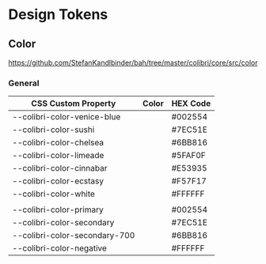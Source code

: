
<Meta title="Design Tokens/Color" />

# Design Tokens

## Color
https://github.com/StefanKandlbinder/bah/tree/master/colibri/core/src/color

### General

<table style={{ width: '100%' }}>
    <thead>
        <tr>
            <th>CSS Custom Property</th>
            <th>Color</th>
            <th>HEX Code</th>
        </tr>
    </thead>
    <tbody>
        <tr>
            <td>--colibri-color-venice-blue</td>
            <td style={{ backgroundColor: 'var(--colibri-color-venice-blue)' }}></td>
            <td>#002554</td>
        </tr>
        <tr>
            <td>--colibri-color-sushi</td>
            <td style={{ backgroundColor: 'var(--colibri-color-sushi)' }}></td>
            <td>#7EC51E</td>
        </tr>
        <tr>
            <td>--colibri-color-chelsea</td>
            <td style={{ backgroundColor: 'var(--colibri-color-chelsea)' }}></td>
            <td>#6BB816</td>
        </tr>
        <tr>
            <td>--colibri-color-limeade</td>
            <td style={{ backgroundColor: 'var(--colibri-color-limeade)' }}></td>
            <td>#5FAF0F</td>
        </tr>
        <tr>
            <td>--colibri-color-cinnabar</td>
            <td style={{ backgroundColor: 'var(--colibri-color-cinnabar)' }}></td>
            <td>#E53935</td>
        </tr>
        <tr>
            <td>--colibri-color-ecstasy</td>
            <td style={{ backgroundColor: 'var(--colibri-color-ecstasy)' }}></td>
            <td>#F57F17</td>
        </tr>
        <tr>
            <td>--colibri-color-white</td>
            <td style={{ backgroundColor: 'var(--colibri-color-white)' }}></td>
            <td>#FFFFFF</td>
        </tr>
        <tr>
            <td></td>
            <td></td>
            <td></td>
        </tr>
        <tr>
            <td>--colibri-color-primary</td>
            <td style={{ backgroundColor: 'var(--colibri-color-primary)' }}></td>
            <td>#002554</td>
        </tr>
        <tr>
            <td>--colibri-color-secondary</td>
            <td style={{ backgroundColor: 'var(--colibri-color-secondary)' }}></td>
            <td>#7EC51E</td>
        </tr>
        <tr>
            <td>--colibri-color-secondary-700</td>
            <td style={{ backgroundColor: 'var(--colibri-color-secondary-700)' }}></td>
            <td>#6BB816</td>
        </tr>
        <tr>
            <td>--colibri-color-negative</td>
            <td style={{ backgroundColor: 'var(--colibri-color-negative)' }}></td>
            <td>#FFFFFF</td>
        </tr>
    </tbody>
</table>